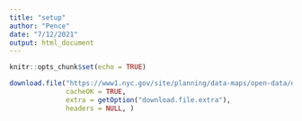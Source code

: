 ```yaml
---
title: "setup"
author: "Pence"
date: "7/12/2021"
output: html_document
---
```


```r
knitr::opts_chunk$set(echo = TRUE)
```
```r
download.file("https://www1.nyc.gov/site/planning/data-maps/open-data/districts-download-metadata.page", destfile, method, quiet = FALSE, mode = "w",
              cacheOK = TRUE,
              extra = getOption("download.file.extra"),
              headers = NULL, )
```

